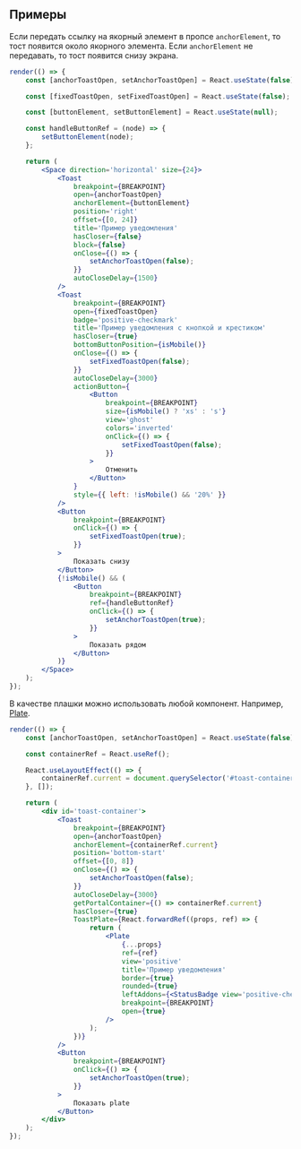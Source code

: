 ## Примеры

Если передать ссылку на якорный элемент в пропсе `anchorElement`, то тост появится около якорного элемента.
Если `anchorElement` не передавать, то тост появится снизу экрана.

```jsx live
render(() => {
    const [anchorToastOpen, setAnchorToastOpen] = React.useState(false);

    const [fixedToastOpen, setFixedToastOpen] = React.useState(false);

    const [buttonElement, setButtonElement] = React.useState(null);

    const handleButtonRef = (node) => {
        setButtonElement(node);
    };

    return (
        <Space direction='horizontal' size={24}>
            <Toast
                breakpoint={BREAKPOINT}
                open={anchorToastOpen}
                anchorElement={buttonElement}
                position='right'
                offset={[0, 24]}
                title='Пример уведомления'
                hasCloser={false}
                block={false}
                onClose={() => {
                    setAnchorToastOpen(false);
                }}
                autoCloseDelay={1500}
            />
            <Toast
                breakpoint={BREAKPOINT}
                open={fixedToastOpen}
                badge='positive-checkmark'
                title='Пример уведомления с кнопкой и крестиком'
                hasCloser={true}
                bottomButtonPosition={isMobile()}
                onClose={() => {
                    setFixedToastOpen(false);
                }}
                autoCloseDelay={3000}
                actionButton={
                    <Button
                        breakpoint={BREAKPOINT}
                        size={isMobile() ? 'xs' : 's'}
                        view='ghost'
                        colors='inverted'
                        onClick={() => {
                            setFixedToastOpen(false);
                        }}
                    >
                        Отменить
                    </Button>
                }
                style={{ left: !isMobile() && '20%' }}
            />
            <Button
                breakpoint={BREAKPOINT}
                onClick={() => {
                    setFixedToastOpen(true);
                }}
            >
                Показать снизу
            </Button>
            {!isMobile() && (
                <Button
                    breakpoint={BREAKPOINT}
                    ref={handleButtonRef}
                    onClick={() => {
                        setAnchorToastOpen(true);
                    }}
                >
                    Показать рядом
                </Button>
            )}
        </Space>
    );
});
```

В качестве плашки можно использовать любой компонент. Например, [Plate](?path=/docs/plate--docs).

```jsx live
render(() => {
    const [anchorToastOpen, setAnchorToastOpen] = React.useState(false);

    const containerRef = React.useRef();

    React.useLayoutEffect(() => {
        containerRef.current = document.querySelector('#toast-container');
    }, []);

    return (
        <div id='toast-container'>
            <Toast
                breakpoint={BREAKPOINT}
                open={anchorToastOpen}
                anchorElement={containerRef.current}
                position='bottom-start'
                offset={[0, 8]}
                onClose={() => {
                    setAnchorToastOpen(false);
                }}
                autoCloseDelay={3000}
                getPortalContainer={() => containerRef.current}
                hasCloser={true}
                ToastPlate={React.forwardRef((props, ref) => {
                    return (
                        <Plate
                            {...props}
                            ref={ref}
                            view='positive'
                            title='Пример уведомления'
                            border={true}
                            rounded={true}
                            leftAddons={<StatusBadge view='positive-checkmark' />}
                            breakpoint={BREAKPOINT}
                            open={true}
                        />
                    );
                })}
            />
            <Button
                breakpoint={BREAKPOINT}
                onClick={() => {
                    setAnchorToastOpen(true);
                }}
            >
                Показать plate
            </Button>
        </div>
    );
});
```
